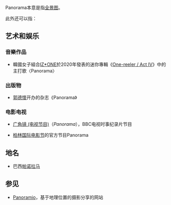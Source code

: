 Panorama本意是指[[全景图|全景图]]。

此外还可以指：
{{TOC right}}
==艺术和娱乐==
<!--* [[Moving_panorama|Moving panorama]], a theatrical device using a long panoramic painting wound on a scroll
* [[Panoramic_painting|Panoramic painting]], a type of large artwork
-->
===音樂作品===
*韓國女子組合[[IZ*ONE|IZ*ONE]]於2020年發表的迷你專輯《[[One-reeler_/_Act_IV|One-reeler / Act IV]]》中的主打歌〈Panorama〉
===出版物===
<!--* [[Panorama_(Gibraltar)|''Panorama'' (Gibraltar)]], a Gibraltar newspaper
* [[Panorama_(Venezuela)|''Panorama'' (Venezuela)]], a Venezuelan newspaper
* [[Panorama_(magazine)|''Panorama'' (magazine)]], an Italian magazine-->
* [[郭德懷|郭德懷]]开办的杂志《Panorama》

===电影电视===
* [[广角镜_(电视节目)|广角镜 (电视节目)]]（''Panorama''），BBC电视时事纪录片节目
<!--* [[Panorama_(Canadian_TV_series)|''Panorama'' (Canadian TV series)]]
* [[Panorama_(German_news_series)|''Panorama'' (German news series)]]
* [[Panorama_(TVP2)|''Panorama'' (TVP2)]], a Polish news program on TVP2-->
* [[柏林国际电影节|柏林国际电影节]]的官方节目Panorama
<!--
===音乐===
* [[Panorama_(The_Cars_album)|''Panorama'' (The Cars album)]]
** [[Panorama_(The_Cars_song)|"Panorama" (The Cars song)]], the title track from the album 
* [[Panorama_(6cyclemind_album)|''Panorama'' (6cyclemind album)]]
* [[Panorama_(Braintax_album)|''Panorama'' (Braintax album)]]
* ''[[Panorama:_Live_at_the_Village_Vanguard|Panorama: Live at the Village Vanguard]]'', an album by Jim Hall
* ''Panorama'', an album by [[Cosmic_Rough_Riders|Cosmic Rough Riders]]
* [[Panorama_(music_competition)|Panorama (music competition)]], an annual steelband competition held in Trinidad and Tobago
* [[Panoramic_(album)|''Panoramic'' (album)]], an album by 32 Leaves

==计算机==
* [[Panorama_(database_engine)|Panorama (database engine)]]
* [[Panorama_(GIS)|Panorama (GIS)]]
* [[Panorama_(Layout_Engine)|Panorama (Layout Engine)]], a text composition engine
* [[Panorama_Tools|Panorama Tools]], open source panorama creation and viewing software

==组织机构==
* [[Panorama_Records|Panorama Records]]
* [[Panorama_Antennas|Panorama Antennas]], a UK antenna manufacturer
* [[Panorama_Software|Panorama Software]], a Canadian business intelligence software company
-->

==地名==
<!--===美国===
* [[Panorama_City,_Los_Angeles|Panorama City, Los Angeles]], California
* [[Panorama_Hills_(California)|Panorama Hills (California)]], in San Luis Obispo County, California
* [[Panorama_Park,_Iowa|Panorama Park, Iowa]]
* [[Panorama_Village,_Texas|Panorama Village, Texas]]
* [[Panorama_(Montross,_Virginia)|Panorama (Montross, Virginia)]]

===加拿大===
* [[Panorama_Hills,_Calgary|Panorama Hills, Calgary]], Alberta
* [[Panorama_Ski_Resort|Panorama Ski Resort]], near Invermere, British Columbia
* [[Panorama_Lounge|Panorama Lounge]], in Toronto

===其他地方===-->
* 巴西[[帕诺拉马|帕诺拉马]]
<!--* [[Panorama,_Thessaloniki|Panorama, Thessaloniki]], Greece
* [[Panoramic_(restaurant)|Panoramic (restaurant)]], a restaurant in Liverpool, England

==Other uses==
* [[Freedom_of_panorama|Freedom of panorama]] (Panoramafreiheit), a provision in the copyright law that allows taking pictures of public places
* Panorama, the placement of a monaural signal on a stereo bus in [[panning_(audio)|panning]]
* [[Fiat_Panorama|Fiat Panorama]], a station wagon
-->
==参见==
* [[Panoramio|Panoramio]]，基于地理位置的摄影分享的网站

{{Disambiguation|cat=非中文名称消歧义}}